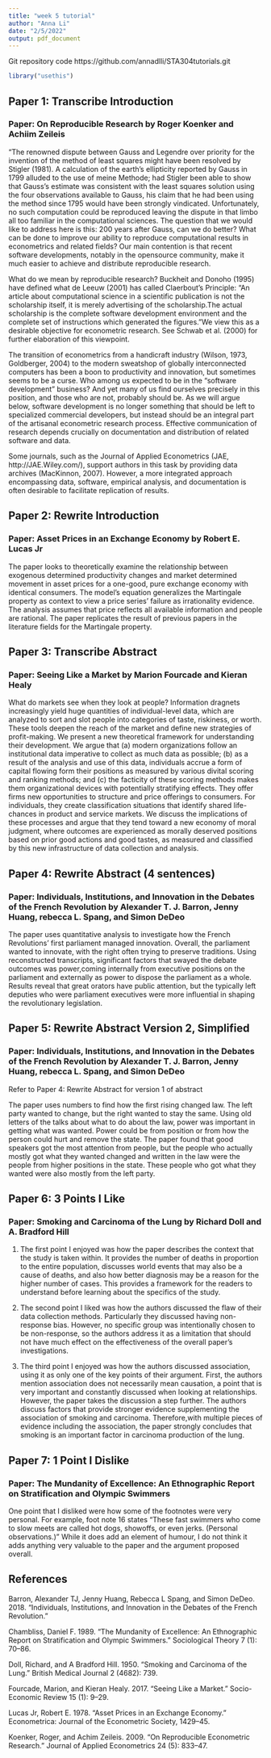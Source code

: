```yaml
---
title: "week 5 tutorial"
author: "Anna Li"
date: "2/5/2022"
output: pdf_document
---
```

Git repository code https://github.com/annadlli/STA304tutorials.git
```r
library("usethis")
```

## Paper 1: Transcribe Introduction
### Paper: On Reproducible Research by Roger Koenker and Achiim Zeileis

"The renowned dispute between Gauss and Legendre over priority for the invention of the method of least squares might have been resolved by Stigler (1981). A calculation of the earth's ellipticity reported by Gauss in 1799 alluded to the use of meine Methode; had Stigler been able to show that Gauss's estimate was consistent with the least squares solution using the four observations available to Gauss, his claim that he had been using the method since 1795 would have been strongly vindicated. Unfortunately, no such computation could be reproduced leaving the dispute in that limbo all too familiar in the computational sciences. 
The question that we would like to address here is this: 200 years after Gauss, can we do better? What can be done to improve our ability to reproduce computational results in econometrics and related fields? Our main contention is that recent software developments, notably in the opensource community, make it much easier to achieve and distribute reproducible research. 

What do we mean by reproducible research? Buckheit and Donoho (1995) have defined what de Leeuw (2001) has called Claerbout's Principle: "An article about computational science in a scientific publication is not the scholarship itself, it is merely advertising of the scholarship.The actual scholarship is the complete software development environment and the complete set of instructions which generated the figures."We view this as a desirable objective for econometric research. See Schwab et al. (2000) for further elaboration of this viewpoint. 

The transition of econometrics from a handicraft industry (Wilson, 1973, Goldberger, 2004) to the modern sweatshop of globally interconnected computers has been a boon to productivity and innovation, but sometimes seems to be a curse. Who among us expected to be in the "software development" business? And yet many of us find ourselves precisely in this position, and those who are not, probably should be. As we will argue below, software development is no longer something that should be left to specialized commercial developers, but instead should be an integral part of the artisanal econometric research process. Effective communication of research depends crucially on documentation and distribution of related software and data. 

Some journals, such as the Journal of Applied Econometrics (JAE, http://JAE.Wiley.com/), support authors in this task by providing data archives (MacKinnon, 2007). However, a more integrated approach encompassing data, software, empirical analysis, and documentation is often desirable to facilitate replication of results. 

## Paper 2: Rewrite Introduction
### Paper: Asset Prices in an Exchange Economy by Robert E. Lucas Jr

The paper looks to theoretically examine the relationship between exogenous determined productivity changes and market determined movement in asset prices for a one-good, pure exchange economy with identical consumers.  The model's equation generalizes the Martingale property as context to view a price series' failure as irrationality evidence. The analysis assumes that price reflects all available information and people are rational. The paper replicates the result of previous papers in the literature fields for the Martingale property.

## Paper 3: Transcribe Abstract
### Paper: Seeing Like a Market by Marion Fourcade and Kieran Healy

What do markets see when they look at people? Information dragnets increasingly yield huge quantities of individual-level data, which are analyzed to sort and slot people into categories of taste, riskiness, or worth. These tools deepen the reach of the market and define new strategies of profit-making. We present a new theoretical framework for understanding their development. We argue that (a) modern organizations follow an institutional data imperative to collect as much data as possible; (b) as a result of the analysis and use of this data, individuals accrue a form of capital flowing form their positions as measured by various divital scoring and ranking methods; and (c) the facticity of these scoring methods makes them organizational devices with potentially stratifying effects. They offer firms new opportunities to structure and price offerings to consumers. For individuals, they create classification situations that identify shared life-chances in product and service markets. We discuss the implications of these processes and argue that they tend toward a new economy of moral judgment, where outcomes are experienced as morally deserved positions based on prior good actions and good tastes, as measured and classified by this new infrastructure of data collection and analysis. 

## Paper 4: Rewrite Abstract (4 sentences)
### Paper: Individuals, Institutions, and Innovation in the Debates of the French Revolution by Alexander T. J. Barron, Jenny Huang, rebecca L. Spang, and Simon DeDeo

The paper uses quantitative analysis to investigate how the French Revolutions' first parliament managed innovation.
Overall, the parliament wanted to innovate, with the right often trying to preserve traditions. 
Using reconstructed transcripts, significant factors that swayed the debate outcomes was power,coming internally from executive positions on the parliament and externally as power to dispose the parliament as a whole. 
Results reveal that great orators have public attention, but the typically left deputies who were parliament executives were more influential in shaping the revolutionary legislation. 

## Paper 5: Rewrite Abstract Version 2, Simplified 
### Paper: Individuals, Institutions, and Innovation in the Debates of the French Revolution by Alexander T. J. Barron, Jenny Huang, rebecca L. Spang, and Simon DeDeo

Refer to Paper 4: Rewrite Abstract for version 1 of abstract

The paper uses numbers to find how the first rising changed law. The left party wanted to change, but the right wanted to stay the same. Using old letters of the talks about what to do about the law, power was important in getting what was wanted. Power could be from position or from how the person could hurt and remove the state. The paper found that good speakers got the most attention from people, but the people who actually mostly got what they wanted changed and written in the law were the people from higher positions in the state. These people who got what they wanted were also mostly from the left party. 


## Paper 6: 3 Points I Like
### Paper: Smoking and Carcinoma of the Lung by Richard Doll and A. Bradford Hill
1. The first point I enjoyed was how the paper describes the context that the study is taken within. It provides the number of deaths in proportion to the entire population, discusses world events that may also be a cause of deaths, and also how better diagnosis may be a reason for the higher number of cases. This provides a framework for the readers to understand before learning about the specifics of the study. 

2. The second point I liked was how the authors discussed the flaw of their data collection methods. Particularly they discussed having non-response bias. However, no specific group was intentionally chosen to be non-response, so the authors address it as a limitation that should not have much effect on the effectiveness of the overall paper's investigations.

3. The third point I enjoyed was how the authors discussed association, using it as only one of the key points of their argument. First, the authors mention association does not necessarily mean causation, a point that is very important and constantly discussed when looking at relationships. However, the paper takes the discussion a step further. The authors discuss factors that provide stronger evidence supplementing the association of smoking and carcinoma. Therefore,with multiple pieces of evidence including the association, the paper strongly concludes that smoking is an important factor in carcinoma production of the lung. 

## Paper 7: 1 Point I Dislike
### Paper: The Mundanity of Excellence: An Ethnographic Report on Stratification and Olympic Swimmers
One point that I disliked were how some of the footnotes were very personal. For example, foot note 16 states "These fast swimmers who come to slow meets are called hot dogs, showoffs, or even jerks. (Personal
 observations.)" While it does add an element of humour, I do not think it adds anything very valuable to the paper and the argument proposed overall. 

## References
Barron, Alexander TJ, Jenny Huang, Rebecca L Spang, and Simon DeDeo. 2018. “Individuals, Institutions, and Innovation in the Debates of the French Revolution.”

Chambliss, Daniel F. 1989. “The Mundanity of Excellence: An Ethnographic Report on Stratification and Olympic Swimmers.” Sociological Theory 7 (1): 70–86.

Doll, Richard, and A Bradford Hill. 1950. “Smoking and Carcinoma of the Lung.” British Medical Journal 2 (4682): 739.

Fourcade, Marion, and Kieran Healy. 2017. “Seeing Like a Market.” Socio-Economic Review 15 (1): 9–29.

Lucas Jr, Robert E. 1978. “Asset Prices in an Exchange Economy.” Econometrica: Journal of the Econometric Society, 1429–45.

Koenker, Roger, and Achim Zeileis. 2009. “On Reproducible Econometric Research.” Journal of Applied Econometrics 24 (5): 833–47.
